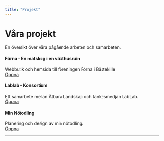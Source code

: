 ```yaml
---
title: "Projekt"
---
```


# Våra projekt

En översikt över våra pågående arbeten och samarbeten.

:::::: grid
::: {.g-col-12 .g-col-md-6}
#### Förna – En matskog i en växthusruin

Webbutik och hemsida till föreningen Förna i Bästekille\
[Öppna](#0){.btn .btn-primary}
:::

::: {.g-col-12 .g-col-md-6}
#### Lablab – Konsortium

Ett samarbete mellan Ätbara Landskap och tankesmedjan LabLab.\
[Öppna](lablab/index.qmd){.btn .btn-primary}
:::

::: {.g-col-12 .g-col-md-6}
#### Min Nötodling

Planering och design av min nötodling.\
[Öppna](min_notodling/index.qmd){.btn .btn-primary}
:::
::::::

------------------------------------------------------------------------

# 

# 
